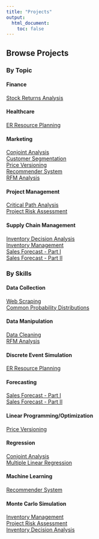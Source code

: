 ```yaml
---
title: "Projects"
output:
  html_document:
    toc: false
---
```


```{=html}
<style>
  .title {
    display: none
  }
</style>
```

## Browse Projects {.tabset .tabset-fade .tabset-pills}

### By Topic

#### Finance

[Stock Returns Analysis](p01_stock_returns_analysis.html)<br/>

#### Healthcare

[ER Resource Planning](p05_er_resource_planning.html)<br/>

#### Marketing

[Conjoint Analysis](p15_conjoint_analysis.html)<br/>
[Customer Segmentation](p10_customer_segmentation.html)<br/>
[Price Versioning](p02_price_versioning.html)<br/>
[Recommender System](p11_recommender_system.html)<br/>
[RFM Analysis](p06_rfm_analysis.html)<br/>

#### Project Management

[Critical Path Analysis](p13_critical_path_analysis.html)<br/>
[Project Risk Assessment](p03_project_risk_assessment.html)<br/>

#### Supply Chain Management

[Inventory Decision Analysis](p12_inventory_decision_analysis.html)<br/>
[Inventory Management](p04_inventory_management.html)<br/>
[Sales Forecast - Part I](p08_sales_forecast_part_1.html)<br/>
[Sales Forecast - Part II](p08_sales_forecast_part_2.html)<br/>

### By Skills

#### Data Collection

[Web Scraping](p09_web_scraping.html)<br/>
[Common Probability Distributions](nb0014_common_probability_distributions.html)<br/>

#### Data Manipulation

[Data Cleaning](p07_data_cleaning.html)<br/>
[RFM Analysis](p06_rfm_analysis.html)<br/>

#### Discrete Event Simulation

[ER Resource Planning](p05_er_resource_planning.html)<br/>

#### Forecasting

[Sales Forecast - Part I](p08_sales_forecast_part_1.html)<br/>
[Sales Forecast - Part II](p08_sales_forecast_part_2.html)<br/>

#### Linear Programming/Optimization

[Price Versioning](p02_price_versioning.html)<br/>

#### Regression

[Conjoint Analysis](p15_conjoint_analysis.html)<br/>
[Multiple Linear Regression](p16_mlr.html)<br/>

#### Machine Learning

[Recommender System](p11_recommender_system.html)<br/>

#### Monte Carlo Simulation

[Inventory Management](p04_inventory_management.html)<br/>
[Project Risk Assessment](p03_project_risk_assessment.html)<br/>
[Inventory Decision Analysis](p12_inventory_decision_analysis.html)<br/>